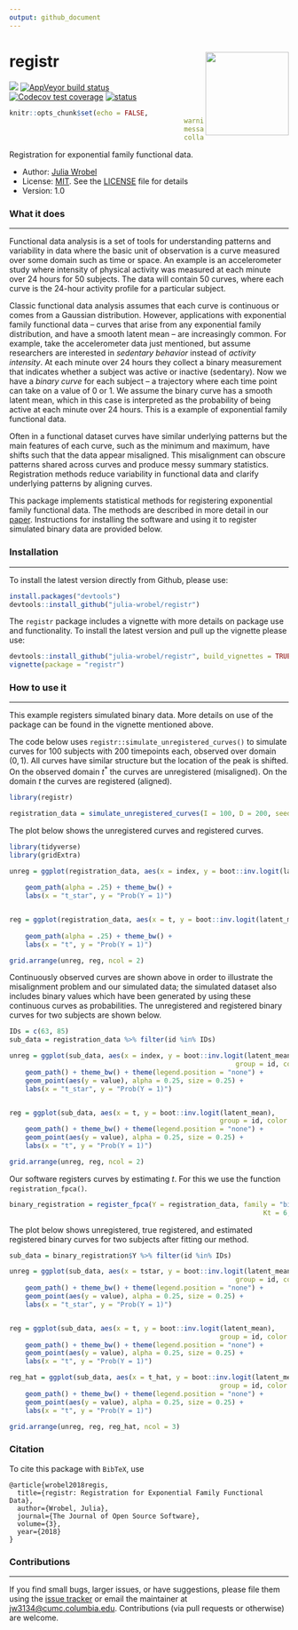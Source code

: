 ```yaml
---
output: github_document
---
```


<!-- README.md is generated from README.Rmd. Please edit that file -->

# registr <img src="README_files/figures/registr.png" align="right" height = "150" />

 <!-- badges: start -->
[![](https://travis-ci.org/julia-wrobel/registr.svg?branch=master)](https://travis-ci.org/julia-wrobel/registr)
[![AppVeyor build status](https://ci.appveyor.com/api/projects/status/github/muschellij2/registr?branch=master&svg=true)](https://ci.appveyor.com/project/muschellij2/registr)
[![Codecov test coverage](https://codecov.io/gh/julia-wrobel/registr/branch/master/graph/badge.svg)](https://codecov.io/gh/julia-wrobel/registr/coverage.svg?branch=master)
[![status](http://joss.theoj.org/papers/9c40c4f0ede1827cc5a9430c625d6494/status.svg)](http://joss.theoj.org/papers/9c40c4f0ede1827cc5a9430c625d6494)
 <!-- badges: end -->

```r
knitr::opts_chunk$set(echo = FALSE,
											warning = FALSE,
											message = FALSE,
											collapse = TRUE)

```

Registration for exponential family functional data. 

* Author: [Julia Wrobel](http://juliawrobel.com)
* License: [MIT](https://opensource.org/licenses/MIT). See the [LICENSE](LICENSE) file for details
* Version: 1.0

### What it does

---------------

Functional data analysis is a set of tools for understanding patterns and variability in data where the basic unit of observation is a curve measured over some domain such as time or space. An example is an accelerometer study where intensity of physical activity was measured at each minute over 24 hours for 50 subjects. The data will contain 50 curves, where each curve is the 24-hour activity profile for a particular subject.

Classic functional data analysis assumes that each curve is continuous or comes from a Gaussian distribution. However, applications with exponential family functional data -- curves that arise from any exponential family distribution, and have a smooth latent mean -- are increasingly common. For example, take the accelerometer data just mentioned, but assume researchers are interested in *sedentary behavior* instead of *activity intensity*. At each minute over 24 hours they collect a binary measurement that indicates whether a subject was active or inactive (sedentary). Now we have a *binary curve* for each subject -- a trajectory where each time point can take on a value of 0 or 1. We assume the binary curve has a smooth latent mean, which in this case is interpreted as the probability of being active at each minute over 24 hours. This is a  example of exponential family functional data. 

Often in a functional dataset curves have similar underlying patterns but the main features of each curve, such as the minimum and maximum, have shifts such that the data appear misaligned. This misalignment can obscure patterns shared across curves and produce messy summary statistics. Registration methods reduce variability in functional data and clarify underlying patterns by aligning curves.

This package implements statistical methods for registering exponential family functional data. The methods are described in more detail in our [paper](http://juliawrobel.com/Downloads/registration_ef.pdf). Instructions for installing the software and using it to register simulated binary data are provided below.

### Installation

---------------

To install the latest version directly from Github, please use:

```r
install.packages("devtools")
devtools::install_github("julia-wrobel/registr")
```


The `registr` package includes a vignette with more details on package use and functionality. To install the latest version and pull up the vignette please use:

```r
devtools::install_github("julia-wrobel/registr", build_vignettes = TRUE)
vignette(package = "registr")

```


### How to use it

---------------

This example registers simulated binary data. More details on use of the package can be found in the vignette mentioned above. 

The code below uses `registr::simulate_unregistered_curves()` to simulate curves for 100 subjects with 200 timepoints each, observed over domain $(0, 1)$. All curves have similar structure but the location of the peak is shifted. On the observed domain $t^*$ the curves are unregistered (misaligned). On the domain $t$ the curves are registered (aligned). 


```r
library(registr)

registration_data = simulate_unregistered_curves(I = 100, D = 200, seed = 2018)
```

The plot below shows the unregistered curves and registered curves.

```r
library(tidyverse)
library(gridExtra)

unreg = ggplot(registration_data, aes(x = index, y = boot::inv.logit(latent_mean),
																			group = id)) +
	geom_path(alpha = .25) + theme_bw() + 
	labs(x = "t_star", y = "Prob(Y = 1)")


reg = ggplot(registration_data, aes(x = t, y = boot::inv.logit(latent_mean), 
																		group = id)) +
	geom_path(alpha = .25) + theme_bw() + 
	labs(x = "t", y = "Prob(Y = 1)")

grid.arrange(unreg, reg, ncol = 2)

```


Continuously observed curves are shown above in order to illustrate the misalignment problem and our simulated data; the simulated dataset also includes binary values which have been generated by using these continuous curves as probabilities. The unregistered and registered binary curves for two subjects are shown below.

```r
IDs = c(63, 85)
sub_data = registration_data %>% filter(id %in% IDs)

unreg = ggplot(sub_data, aes(x = index, y = boot::inv.logit(latent_mean),
														 group = id, color = factor(id))) +
	geom_path() + theme_bw() + theme(legend.position = "none") + 
	geom_point(aes(y = value), alpha = 0.25, size = 0.25) +
	labs(x = "t_star", y = "Prob(Y = 1)")


reg = ggplot(sub_data, aes(x = t, y = boot::inv.logit(latent_mean), 
													 group = id, color = factor(id))) +
	geom_path() + theme_bw() + theme(legend.position = "none") +  
	geom_point(aes(y = value), alpha = 0.25, size = 0.25) +
	labs(x = "t", y = "Prob(Y = 1)")

grid.arrange(unreg, reg, ncol = 2)
```

Our software registers curves by estimating $t$. For this we use the function `registration_fpca()`.

```r
binary_registration = register_fpca(Y = registration_data, family = "binomial", 
																Kt = 6, Kh = 3, npc  = 1)
```

The plot below shows unregistered, true registered, and estimated registered binary curves for two subjects after fitting our method.

```r
sub_data = binary_registration$Y %>% filter(id %in% IDs)

unreg = ggplot(sub_data, aes(x = tstar, y = boot::inv.logit(latent_mean),
														 group = id, color = factor(id))) +
	geom_path() + theme_bw() + theme(legend.position = "none") + 
	geom_point(aes(y = value), alpha = 0.25, size = 0.25) +
	labs(x = "t_star", y = "Prob(Y = 1)")


reg = ggplot(sub_data, aes(x = t, y = boot::inv.logit(latent_mean), 
													 group = id, color = factor(id))) +
	geom_path() + theme_bw() + theme(legend.position = "none") +  
	geom_point(aes(y = value), alpha = 0.25, size = 0.25) +
	labs(x = "t", y = "Prob(Y = 1)")

reg_hat = ggplot(sub_data, aes(x = t_hat, y = boot::inv.logit(latent_mean), 
													 group = id, color = factor(id))) +
	geom_path() + theme_bw() + theme(legend.position = "none") +  
	geom_point(aes(y = value), alpha = 0.25, size = 0.25) +
	labs(x = "t", y = "Prob(Y = 1)")

grid.arrange(unreg, reg, reg_hat, ncol = 3)

```

### Citation

To cite this package with `BibTeX`, use

```{}
@article{wrobel2018regis,
  title={registr: Registration for Exponential Family Functional Data},
  author={Wrobel, Julia},
  journal={The Journal of Open Source Software},
  volume={3},
  year={2018}
}

```


### Contributions

---------------

If you find small bugs, larger issues, or have suggestions, please file them using the [issue tracker](https://github.com/julia-wrobel/registr/issues) or email the maintainer at <jw3134@cumc.columbia.edu>. Contributions (via pull requests or otherwise) are welcome.



